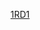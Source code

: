 {{Linescore
| Date = 3月9日
| Time = 20:00
| Location = {{link-en|哈利斯科騎士體育場|Estadio de Béisbol Charros de Jalisco y Atletismo}}
| Road = {{bb|MEX}} | RoadAbr = 墨西哥
| R1 = 1 | R2 = 0 | R3 = 1 | R4 = 2 | R5 = 3 | R6 = 0 | R7 = 2 | R8 = 0 | R9 = 0 | RR = 9 | RH = 13 | RE = 1
| Home = '''{{bb|ITA}}''' | HomeAbr = 義大利
| H1 = 1 | H2 = 0 | H3 = 0 | H4 = 3 | H5 = 1 | H6 = 0 | H7 = 0 | H8 = 0 | H9 = 5X | HR = 10 | HH = 12 | HE = 1
| WP = {{link-en|Jordan Romano|Jordan Romano}} (1-0)
| LP = {{link-en|Roberto Osuna|Roberto Osuna}} (0-1)
| SV = 
| RoadHR = {{link-en|Esteban Quiroz|Esteban Quiroz}} (1，1局上，1分), {{link-en|Japhet Amador|Japhet Amador}} (1，4局上，1分)
| HomeHR = {{link-en|John Andreoli|John Andreoli}} (1，1局下，1分), {{link-en|Rob Segedin|Rob Segedin}} (1，4局下，2分), {{link-en|Chris Colabello|Chris Colabello}} (1，4局下，1分), {{link-en|Drew Butera|Drew Butera}} (1，5局下，1分)
| Attendance = 14,296
| Notes = 
| BoxURL = http://m.mlb.com/gameday/mexico-vs-italy/2017/03/09/486918#game=486918,game_state=final,game_tab=box
}}
<noinclude>
[[Category:2017年世界棒球經典賽賽事模板|1RD1]]
</noinclude>
